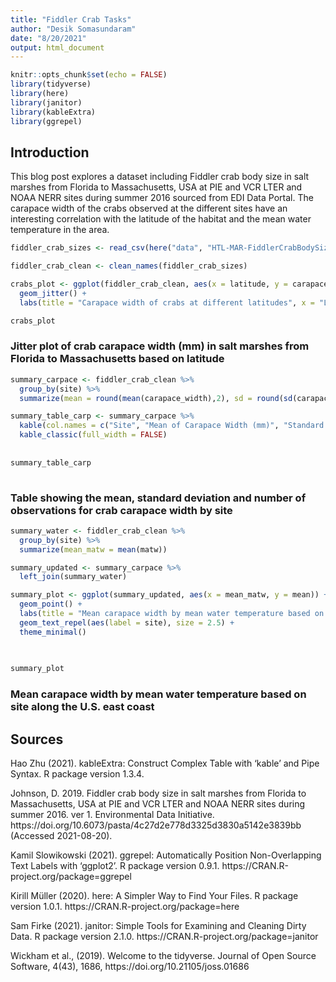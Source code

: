 ```yaml
---
title: "Fiddler Crab Tasks"
author: "Desik Somasundaram"
date: "8/20/2021"
output: html_document
---
```


```r
knitr::opts_chunk$set(echo = FALSE)
library(tidyverse)
library(here)
library(janitor)
library(kableExtra)
library(ggrepel)
```


## Introduction

This blog post explores a dataset including Fiddler crab body size in salt marshes from Florida to Massachusetts, USA at PIE and VCR LTER and NOAA NERR sites during summer 2016 sourced from EDI Data Portal.
The carapace width of the crabs observed at the different sites have an interesting correlation with the latitude of the habitat and the mean water temperature in the area.


```r
fiddler_crab_sizes <- read_csv(here("data", "HTL-MAR-FiddlerCrabBodySize.csv" ))

```

```r
fiddler_crab_clean <- clean_names(fiddler_crab_sizes)

```

```r
crabs_plot <- ggplot(fiddler_crab_clean, aes(x = latitude, y = carapace_width)) +
  geom_jitter() + 
  labs(title = "Carapace width of crabs at different latitudes", x = "Latitude", y = "Carapace width (mm)")

crabs_plot
```

### Jitter plot of crab carapace width (mm) in salt marshes from Florida to Massachusetts based on latitude

```r
summary_carpace <- fiddler_crab_clean %>%
  group_by(site) %>% 
  summarize(mean = round(mean(carapace_width),2), sd = round(sd(carapace_width),2), n = n())

summary_table_carp <- summary_carpace %>% 
  kable(col.names = c("Site", "Mean of Carapace Width (mm)", "Standard Deviation (mm)", "Number of Observations")) %>%
  kable_classic(full_width = FALSE)
  
  
summary_table_carp
  
```
### Table showing the mean, standard deviation and number of observations for crab carapace width by site

```r
summary_water <- fiddler_crab_clean %>% 
  group_by(site) %>% 
  summarize(mean_matw = mean(matw))

summary_updated <- summary_carpace %>% 
  left_join(summary_water)

```


```r

summary_plot <- ggplot(summary_updated, aes(x = mean_matw, y = mean)) +
  geom_point() +
  labs(title = "Mean carapace width by mean water temperature based on site", x = "Mean annual water temperature (degrees celsius)", y = "Mean carapace width (mm)") +
  geom_text_repel(aes(label = site), size = 2.5) +
  theme_minimal()
  
  

summary_plot
```

### Mean carapace width by mean water temperature based on site along the U.S. east coast


## Sources

Hao Zhu (2021). kableExtra: Construct Complex Table with ‘kable’
  and Pipe Syntax. R package version 1.3.4.

Johnson, D. 2019. Fiddler crab body size in salt marshes from Florida to Massachusetts, USA at PIE and VCR LTER and NOAA NERR sites during summer 2016. ver 1. Environmental Data Initiative. https://doi.org/10.6073/pasta/4c27d2e778d3325d3830a5142e3839bb (Accessed 2021-08-20).

Kamil Slowikowski (2021). ggrepel: Automatically Position
  Non-Overlapping Text Labels with ‘ggplot2’. R package version
  0.9.1. https://CRAN.R-project.org/package=ggrepel

Kirill Müller (2020). here: A Simpler Way to Find Your Files. R
  package version 1.0.1. https://CRAN.R-project.org/package=here

Sam Firke (2021). janitor: Simple Tools for Examining and Cleaning
  Dirty Data. R package version 2.1.0.
  https://CRAN.R-project.org/package=janitor

Wickham et al., (2019). Welcome to the tidyverse. Journal of Open
  Source Software, 4(43), 1686, https://doi.org/10.21105/joss.01686
  
